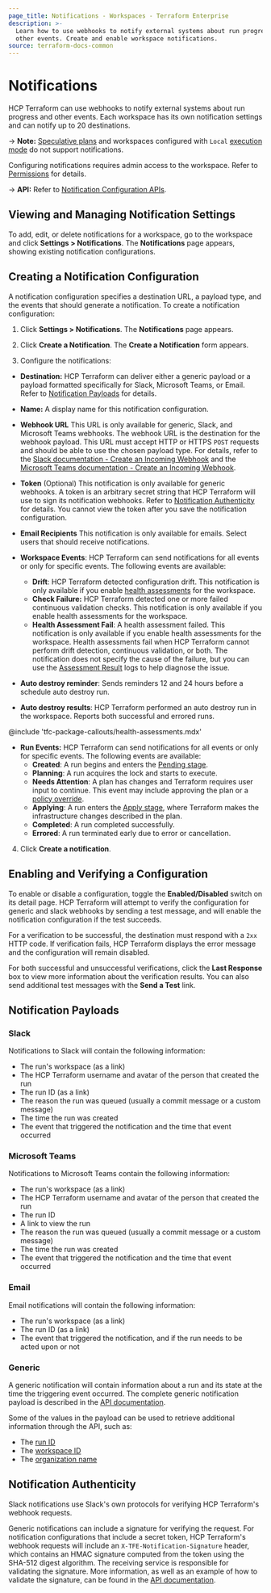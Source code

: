 ```yaml
---
page_title: Notifications - Workspaces - Terraform Enterprise
description: >-
  Learn how to use webhooks to notify external systems about run progress and
  other events. Create and enable workspace notifications.
source: terraform-docs-common
---
```


# Notifications

HCP Terraform can use webhooks to notify external systems about run progress and other events. Each workspace has its own notification settings and can notify up to 20 destinations.

-> **Note:** [Speculative plans](/terraform/enterprise/run/modes-and-options#plan-only-speculative-plan) and workspaces configured with `Local` [execution mode](/terraform/enterprise/workspaces/settings#execution-mode) do not support notifications.

Configuring notifications requires admin access to the workspace. Refer to [Permissions](/terraform/enterprise/users-teams-organizations/permissions) for details.

[permissions-citation]: #intentionally-unused---keep-for-maintainers

-> **API:** Refer to [Notification Configuration APIs](/terraform/enterprise/api-docs/notification-configurations).

## Viewing and Managing Notification Settings

To add, edit, or delete notifications for a workspace, go to the workspace and click **Settings > Notifications**. The **Notifications** page appears, showing existing notification configurations.

## Creating a Notification Configuration

A notification configuration specifies a destination URL, a payload type, and the events that should generate a notification. To create a notification configuration:

1.  Click **Settings > Notifications**. The **Notifications** page appears.

2.  Click **Create a Notification**. The **Create a Notification** form appears.

3.  Configure the notifications:

-   **Destination:** HCP Terraform can deliver either a generic payload or a payload formatted specifically for Slack, Microsoft Teams, or Email. Refer to [Notification Payloads](#notification-payloads) for details.

-   **Name:** A display name for this notification configuration.

-   **Webhook URL** This URL is only available for generic, Slack, and Microsoft Teams webhooks. The webhook URL is the destination for the webhook payload. This URL must accept HTTP or HTTPS `POST` requests and should be able to use the chosen payload type. For details, refer to the [Slack documentation - Create an Incoming Webhook](https://api.slack.com/messaging/webhooks#create_a_webhook) and the [Microsoft Teams documentation - Create an Incoming Webhook](https://docs.microsoft.com/en-us/microsoftteams/platform/webhooks-and-connectors/how-to/add-incoming-webhook).

-   **Token** (Optional) This notification is only available for generic webhooks. A token is an arbitrary secret string that HCP Terraform will use to sign its notification webhooks. Refer to [Notification Authenticity][inpage-hmac] for details. You cannot view the token after you save the notification configuration.

-   **Email Recipients** This notification is only available for emails. Select users that should receive notifications.

-   **Workspace Events**: HCP Terraform can send notifications for all events or only for specific events. The following events are available:

    -   **Drift**: HCP Terraform detected configuration drift. This notification is only available if you enable [health assessments](/terraform/enterprise/workspaces/health) for the workspace.
    -   **Check Failure:** HCP Terraform detected one or more failed continuous validation checks. This notification is only available if you enable health assessments for the workspace.
    -   **Health Assessment Fail**: A health assessment failed. This notification is only available if you enable health assessments for the workspace. Health assessments fail when HCP Terraform cannot perform drift detection, continuous validation, or both. The notification does not specify the cause of the failure, but you can use the [Assessment Result](/terraform/enterprise/api-docs/assessment-results) logs to help diagnose the issue.

-   **Auto destroy reminder**: Sends reminders 12 and 24 hours before a schedule auto destroy run.

-   **Auto destroy results**: HCP Terraform performed an auto destroy run in the workspace. Reports both successful and errored runs.

<!-- BEGIN: TFC:only name:pnp-callout -->

@include 'tfc-package-callouts/health-assessments.mdx'

<!-- END: TFC:only name:pnp-callout -->

-   **Run Events:** HCP Terraform can send notifications for all events or only for specific events. The following events are available:
    -   **Created**: A run begins and enters the [Pending stage](/terraform/enterprise/run/states#the-pending-stage).
    -   **Planning**: A run acquires the lock and starts to execute.
    -   **Needs Attention**: A plan has changes and Terraform requires user input to continue. This event may include approving the plan or a [policy override](/terraform/enterprise/run/states#the-policy-check-stage).
    -   **Applying**: A run enters the [Apply stage](/terraform/enterprise/run/states#the-apply-stage), where Terraform makes the infrastructure changes described in the plan.
    -   **Completed**: A run completed successfully.
    -   **Errored**: A run terminated early due to error or cancellation.

4.  Click **Create a notification**.

## Enabling and Verifying a Configuration

To enable or disable a configuration, toggle the **Enabled/Disabled** switch on its detail page. HCP Terraform will attempt to verify the configuration for generic and slack webhooks by sending a test message, and will enable the notification configuration if the test succeeds.

For a verification to be successful, the destination must respond with a `2xx` HTTP code. If verification fails, HCP Terraform displays the error message and the configuration will remain disabled.

For both successful and unsuccessful verifications, click the **Last Response** box to view more information about the verification results. You can also send additional test messages with the **Send a Test** link.

## Notification Payloads

### Slack

Notifications to Slack will contain the following information:

-   The run's workspace (as a link)
-   The HCP Terraform username and avatar of the person that created the run
-   The run ID (as a link)
-   The reason the run was queued (usually a commit message or a custom message)
-   The time the run was created
-   The event that triggered the notification and the time that event occurred

### Microsoft Teams

Notifications to Microsoft Teams contain the following information:

-   The run's workspace (as a link)
-   The HCP Terraform username and avatar of the person that created the run
-   The run ID
-   A link to view the run
-   The reason the run was queued (usually a commit message or a custom message)
-   The time the run was created
-   The event that triggered the notification and the time that event occurred

### Email

Email notifications will contain the following information:

-   The run's workspace (as a link)
-   The run ID (as a link)
-   The event that triggered the notification, and if the run needs to be acted upon or not

### Generic

A generic notification will contain information about a run and its state at the time the triggering event occurred. The complete generic notification payload is described in the [API documentation][generic-payload].

[generic-payload]: /terraform/enterprise/api-docs/notification-configurations#notification-payload

Some of the values in the payload can be used to retrieve additional information through the API, such as:

-   The [run ID](/terraform/enterprise/api-docs/run#get-run-details)
-   The [workspace ID](/terraform/enterprise/api-docs/workspaces#list-workspaces)
-   The [organization name](/terraform/enterprise/api-docs/organizations#show-an-organization)

## Notification Authenticity

[inpage-hmac]: #notification-authenticity

Slack notifications use Slack's own protocols for verifying HCP Terraform's webhook requests.

Generic notifications can include a signature for verifying the request. For notification configurations that include a secret token, HCP Terraform's webhook requests will include an `X-TFE-Notification-Signature` header, which contains an HMAC signature computed from the token using the SHA-512 digest algorithm. The receiving service is responsible for validating the signature. More information, as well as an example of how to validate the signature, can be found in the [API documentation](/terraform/enterprise/api-docs/notification-configurations#notification-authenticity).

